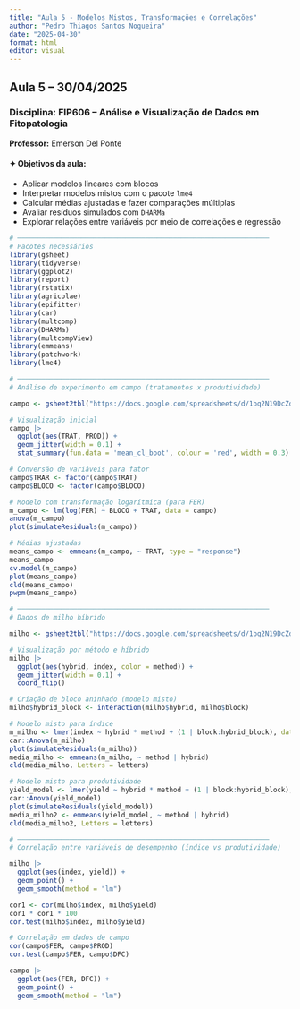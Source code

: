 ```yaml
---
title: "Aula 5 - Modelos Mistos, Transformações e Correlações"
author: "Pedro Thiagos Santos Nogueira"
date: "2025-04-30"
format: html
editor: visual
---
```


## Aula 5 – 30/04/2025

### Disciplina: FIP606 – Análise e Visualização de Dados em Fitopatologia

**Professor:** Emerson Del Ponte

#### ✦ Objetivos da aula:

-   Aplicar modelos lineares com blocos
-   Interpretar modelos mistos com o pacote `lme4`
-   Calcular médias ajustadas e fazer comparações múltiplas
-   Avaliar resíduos simulados com `DHARMa`
-   Explorar relações entre variáveis por meio de correlações e regressão

```r
# ───────────────────────────────────────────────────────────────
# Pacotes necessários
library(gsheet)
library(tidyverse)
library(ggplot2)
library(report)
library(rstatix)
library(agricolae)
library(epifitter)
library(car)
library(multcomp)
library(DHARMa)
library(multcompView)
library(emmeans)
library(patchwork)
library(lme4)
```

```r
# ───────────────────────────────────────────────────────────────
# Análise de experimento em campo (tratamentos x produtividade)

campo <- gsheet2tbl("https://docs.google.com/spreadsheets/d/1bq2N19DcZdtax2fQW9OHSGMR0X2__Z9T/edit?gid=866852711#gid=866852711")

# Visualização inicial
campo |> 
  ggplot(aes(TRAT, PROD)) +
  geom_jitter(width = 0.1) +
  stat_summary(fun.data = 'mean_cl_boot', colour = 'red', width = 0.3)

# Conversão de variáveis para fator
campo$TRAR <- factor(campo$TRAT)
campo$BLOCO <- factor(campo$BLOCO)

# Modelo com transformação logarítmica (para FER)
m_campo <- lm(log(FER) ~ BLOCO + TRAT, data = campo)
anova(m_campo)
plot(simulateResiduals(m_campo))

# Médias ajustadas
means_campo <- emmeans(m_campo, ~ TRAT, type = "response")
means_campo
cv.model(m_campo)
plot(means_campo)
cld(means_campo)
pwpm(means_campo)
```

```r
# ───────────────────────────────────────────────────────────────
# Dados de milho híbrido

milho <- gsheet2tbl("https://docs.google.com/spreadsheets/d/1bq2N19DcZdtax2fQW9OHSGMR0X2__Z9T/edit?gid=1345524759#gid=1345524759")

# Visualização por método e híbrido
milho |> 
  ggplot(aes(hybrid, index, color = method)) +
  geom_jitter(width = 0.1) +
  coord_flip()

# Criação de bloco aninhado (modelo misto)
milho$hybrid_block <- interaction(milho$hybrid, milho$block)

# Modelo misto para índice
m_milho <- lmer(index ~ hybrid * method + (1 | block:hybrid_block), data = milho)
car::Anova(m_milho)
plot(simulateResiduals(m_milho))
media_milho <- emmeans(m_milho, ~ method | hybrid)
cld(media_milho, Letters = letters)

# Modelo misto para produtividade
yield_model <- lmer(yield ~ hybrid * method + (1 | block:hybrid_block), data = milho)
car::Anova(yield_model)
plot(simulateResiduals(yield_model))
media_milho2 <- emmeans(yield_model, ~ method | hybrid)
cld(media_milho2, Letters = letters)
```

```r
# ───────────────────────────────────────────────────────────────
# Correlação entre variáveis de desempenho (índice vs produtividade)

milho |> 
  ggplot(aes(index, yield)) +
  geom_point() +
  geom_smooth(method = "lm")

cor1 <- cor(milho$index, milho$yield)
cor1 * cor1 * 100
cor.test(milho$index, milho$yield)

# Correlação em dados de campo
cor(campo$FER, campo$PROD)
cor.test(campo$FER, campo$DFC)

campo |> 
  ggplot(aes(FER, DFC)) +
  geom_point() +
  geom_smooth(method = "lm")
```
